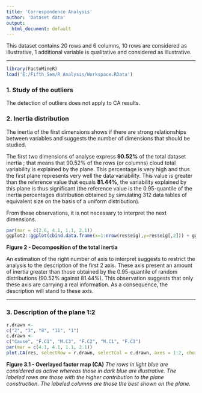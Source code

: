 ---
title: 'Correspondence Analysis'
author: 'Dataset data'
output:
  html_document: default
---
This dataset contains 20 rows and 6 columns, 10 rows are considered as illustrative, 1 additional variable is qualitative and considered as illustrative.

- - -

```{r, echo = FALSE}
library(FactoMineR)
load('E:/Fifth_Sem/R Analysis/Workspace.RData')
```
### 1. Study of the outliers
The detection of outliers does not apply to CA results.

### 2. Inertia distribution
The inertia of the first dimensions shows if there are strong relationships between variables and suggests the number of dimensions that should be studied.

The first two dimensions of analyse express **90.52%** of the total dataset inertia ; that means that 90.52% of the rows (or columns) cloud total variability is explained by the plane.
This percentage is very high and thus the first plane represents very well the data variability.
This value is greater than the reference value that equals **81.44%**, the variability explained by this plane is thus significant
(the reference value is the 0.95-quantile of the inertia percentages distribution obtained by simulating 312 data tables of equivalent size on the basis of a uniform distribution).

From these observations, it is not necessary to interpret the next dimensions.

```{r, echo = FALSE, fig.align = 'center', fig.height = 3.5, fig.width = 5.5}
par(mar = c(2.6, 4.1, 1.1, 2.1))
ggplot2::ggplot(cbind.data.frame(x=1:nrow(res$eig),y=res$eig[,2])) + ggplot2::aes(x=x, y=y)+ ggplot2::geom_col(fill="blue") + ggplot2::xlab("Dimension") + ggplot2::ylab("Percentage of variance") + ggplot2::ggtitle("Decomposition of the total inertia") + ggplot2::theme_light() + ggplot2::theme(plot.title = ggplot2::element_text(hjust =0.5)) + ggplot2::scale_x_continuous(breaks=1:nrow(res$eig))
```

**Figure 2 - Decomposition of the total inertia**

An estimation of the right number of axis to interpret suggests to restrict the analysis to the description of the first 2 axis.
These axis present an amount of inertia greater than those obtained by the 0.95-quantile of random distributions (90.52% against 81.44%).
This observation suggests that only these axis are carrying a real information.
As a consequence, the description will stand to these axis.

- - -

### 3. Description of the plane 1:2

```{r, echo = FALSE, fig.align = 'center', fig.height = 3.5, fig.width = 5.5}
r.drawn <-
c("2", "3", "8", "11", "1")
c.drawn <-
c("Cause", "F.C1", "M.C3", "F.C2", "M.C1", "F.C3")
par(mar = c(4.1, 4.1, 1.1, 2.1))
plot.CA(res, selectRow = r.drawn, selectCol = c.drawn, axes = 1:2, choix = 'CA', invisible = c('var', 'quali'), title = '', cex = cex)
```

**Figure 3.1 - Overlayed factor map (CA)**
*The rows in light blue are considered as active whereas those in dark blue are illustrative.*
*The labeled rows are those with the higher contribution to the plane construction.*
*The labeled columns are those the best shown on the plane.*

